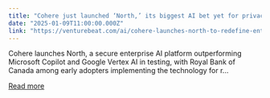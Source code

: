 ```yaml
---
title: "Cohere just launched ‘North,’ its biggest AI bet yet for privacy-focused enterprises"
date: "2025-01-09T11:00:00.000Z"
link: "https://venturebeat.com/ai/cohere-launches-north-to-redefine-enterprise-ai-with-security-and-customization-at-its-core/"
---
```


Cohere launches North, a secure enterprise AI platform outperforming Microsoft Copilot and Google Vertex AI in testing, with Royal Bank of Canada among early adopters implementing the technology for r...

[Read more](https://venturebeat.com/ai/cohere-launches-north-to-redefine-enterprise-ai-with-security-and-customization-at-its-core/)
